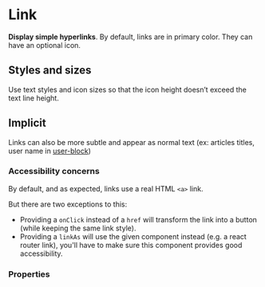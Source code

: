 # Link

**Display simple hyperlinks**.
By default, links are in primary color. They can have an optional icon.

<DemoBlock orientation="vertical" demo="default" />

## Styles and sizes

Use text styles and icon sizes so that the icon height doesn’t exceed the text line height.

<DemoBlock orientation="vertical" demo="sizes" />

## Implicit

Links can also be more subtle and appear as normal text (ex: articles titles, user name in [user-block](../user-block))

<DemoBlock orientation="vertical" demo="implicit" />

### Accessibility concerns

By default, and as expected, links use a real HTML `<a>` link.

But there are two exceptions to this:
- Providing a `onClick` instead of a `href` will transform the link into a button (while keeping the same link style).
- Providing a `linkAs` will use the given component instead (e.g. a react router link), you'll have to make sure this component provides good accessibility.

### Properties

<PropTable component="Link" />
